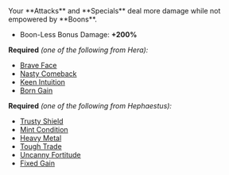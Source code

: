 
<Box>
Your **Attacks** and **Specials** deal more damage while not empowered by **Boons**.

- Boon-Less Bonus Damage: **+200%**

</Box>

**Required** _(one of the following from Hera):_

- [Brave Face](/boons/hera#brave-face)
- [Nasty Comeback](/boons/hera#nasty-comeback)
- [Keen Intuition](/boons/hera#keen-intuition)
- [Born Gain](/boons/hera#born-gain)

**Required** _(one of the following from Hephaestus):_

- [Trusty Shield](/boons/hephaestus#trusty-shield)
- [Mint Condition](/boons/hephaestus#mint-condition)
- [Heavy Metal](/boons/hephaestus#heavy-metal)
- [Tough Trade](/boons/hephaestus#tough-trade)
- [Uncanny Fortitude](/boons/hephaestus#uncanny-fortitude)
- [Fixed Gain](/boons/hephaestus#fixed-gain)
